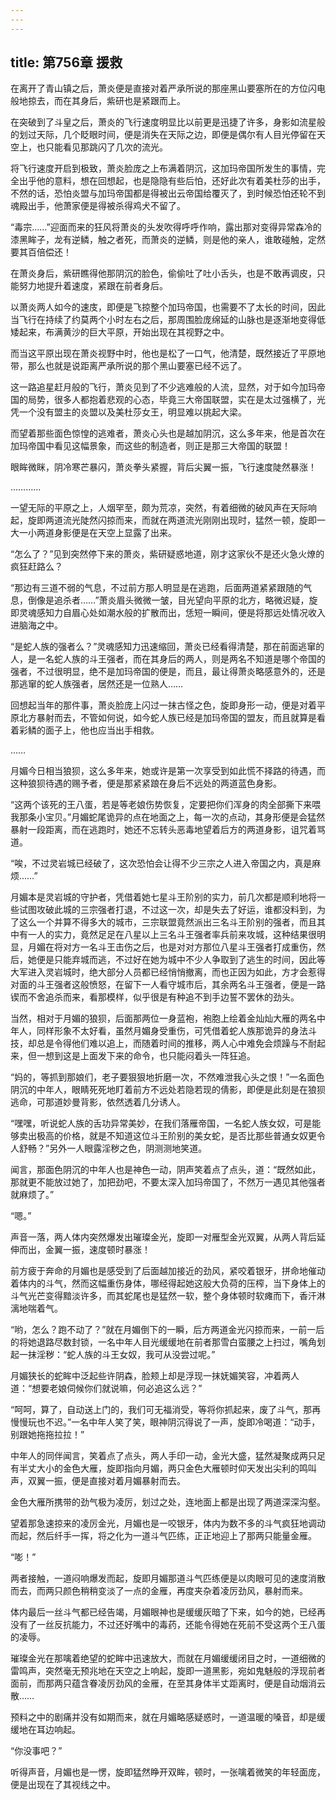 ```yaml
---
---
---
```

title: 第756章 援救
---



在离开了青山镇之后，萧炎便是直接对着严承所说的那座黑山要塞所在的方位闪电般地掠去，而在其身后，紫研也是紧跟而上。

在突破到了斗皇之后，萧炎的飞行速度明显比以前更是迅捷了许多，身影如流星般的划过天际，几个眨眼时间，便是消失在天际之边，即便是偶尔有人目光停留在天空上，也只能看见那跳闪了几次的流光。

将飞行速度开启到极致，萧炎脸庞之上布满着阴沉，这加玛帝国所发生的事情，完全出乎他的意料，想在回想起，也是隐隐有些后怕，还好此次有着美杜莎的出手，不然的话，恐怕炎盟与加玛帝国都是得被出云帝国给覆灭了，到时候恐怕还轮不到魂殿出手，他萧家便是得被杀得鸡犬不留了。

“毒宗……”迎面而来的狂风将萧炎的头发吹得呼呼作响，露出那对变得异常森冷的漆黑眸子，龙有逆鳞，触之者死，而萧炎的逆鳞，则是他的亲人，谁敢碰触，定然要其百倍偿还！

在萧炎身后，紫研瞧得他那阴沉的脸色，偷偷吐了吐小舌头，也是不敢再调皮，只能努力地提升着速度，紧跟在前者身后。

以萧炎两人如今的速庋，即便是飞掠整个加玛帝国，也需要不了太长的时间，因此当飞行在持续了约莫两个小时左右之后，那周围脸庞绵延的山脉也是逐渐地变得低矮起来，布满黄沙的巨大平原，开始出现在其视野之中。

而当这平原出现在萧炎视野中时，他也是松了一口气，他清楚，既然接近了平原地带，那么也就是说距离严承所说的那个黑山要塞已经不远了。

这一路追星赶月般的飞行，萧炎见到了不少逃难般的人流，显然，对于如今加玛帝国的局势，很多人都抱着悲观的心态，毕竟三大帝国联盟，实在是太过强横了，光凭一个没有盟主的炎盟以及美杜莎女王，明显难以挑起大梁。

而望着那些面色惊惶的逃难者，萧炎心头也是越加阴沉，这么多年来，他是首次在加玛帝国中看见这幅景象，而这些的制造者，则正是那三大帝国的联盟！

眼眸微眯，阴冷寒芒暴闪，萧炎拳头紧握，背后尖翼一振，飞行速度陡然暴涨！

…………

一望无际的平原之上，人烟罕至，颇为荒凉，突然，有着细微的破风声在天际响起，旋即两道流光陡然闪掠而来，而就在两道流光刚刚出现时，猛然一顿，旋即一大一小两道身影便是在天空上显露了出来。

“怎么了？”见到突然停下来的萧炎，紫研疑惑地道，刚才这家伙不是还火急火燎的疯狂赶路么？

“那边有三道不弱的气息，不过前方那人明显是在逃跑，后面两道紧紧跟随的气息，倒像是追杀者……”萧炎眉头微微一皱，目光望向平原的北方，略微迟疑，旋即灵魂感知力自眉心处如潮水般的扩散而出，恁短一瞬间，便是将那远处情况收入进脑海之中。

“是蛇人族的强者么？”灵魂感知力迅速缩回，萧炎已经看得清楚，那在前面逃窜的人，是一名蛇人族的斗王强者，而在其身后的两人，则是两名不知道是哪个帝国的强者，不过很明显，绝不是加玛帝国的便是，而且，最让得萧炎略感意外的，还是那逃窜的蛇人族强者，居然还是一位熟人……

回想起当年的那件事，萧炎脸庞上闪过一抹古怪之色，旋即身形一动，便是对着平原北方暴射而去，不管如何说，如今蛇人族已经是加玛帝国的盟友，而且就算是看着彩鳞的面子上，他也应当出手相救。

……

月媚今日相当狼狈，这么多年来，她或许是第一次享受到如此慌不择路的待遇，而这种狼狈待遇的赐予者，便是那紧紧踉在身后不远处的两道蓝色身影。

“这两个该死的王八蛋，若是等老娘伤势恢复，定要把你们浑身的肉全部撕下来喂我那条小宝贝。”月媚蛇尾诡异的点在地面之上，每一次的点动，其身形便是会猛然暴射一段距离，而在逃跑时，她还不忘转头恶毒地望着后方的两道身影，诅咒着骂道。

“唉，不过灵岩城已经破了，这次恐怕会让得不少三宗之人进入帝国之内，真是麻烦……”

月媚本是灵岩城的守护者，凭借着她七星斗王阶别的实力，前几次都是顺利地将一些试图攻破此城的三宗强者打退，不过这一次，却是失去了好运，谁都没料到，为了这么一个并算不得多大的城市，三宗联盟竟然派出三名斗王阶别的强者，而且其中有一人的实力，竟然足足在八星以上三名斗王强者率兵前来攻城，这种结果很明显，月媚在将对方一名斗王击伤之后，也是对对方那位八星斗王强者打成重伤，然后，她便是只能弃城而逃，不过好在她为城中不少人争取到了逃生的时间，因此等大军进入灵岩城时，绝大部分人员都已经悄悄撤离，而也正因为如此，方才会惹得对面的斗王强者这般愤怒，在留下一人看守城市后，其余两名斗王强者，便是一路锲而不舍追杀而来，看那模样，似乎很是有种追不到手边誓不罢休的劲头。

当然，相对于月媚的狼狈，后面那两位一身蓝袍，袍胞上绘着金灿灿大雁的两名中年人，同样形象不太好看，虽然月媚身受重伤，可凭借着蛇人族那诡异的身法斗技，却总是令得他们难以追上，而随着时间的推移，两人心中难免会烦躁与不耐起来，但一想到这是上面发下来的命令，也只能闷着头一阵狂追。

“妈的，等抓到那娘们，老子要狠狠地折磨一次，不然难泄我心头之恨！”一名面色阴沉的中年人，眼睛死死地盯着前方不远处若隐若现的倩影，即便是此刻是在狼狈逃命，可那道妙曼背影，依然透着几分诱人。

“嘿嘿，听说蛇人族的舌功异常美妙，在我们落雁帝国，一名蛇人族女奴，可是能够卖出极高的价格，就是不知道这位斗王阶别的美女蛇，是否比那些普通女奴更令人舒畅？”另外一人眼露淫秽之色，阴测测地笑道。

闻言，那面色阴沉的中年人也是神色一动，阴声笑着点了点头，道：“既然如此，那就更不能放过她了，加把劲吧，不要太深入加玛帝国了，不然万一遇见其他强者就麻烦了。”

“嗯。”

声音一落，两人体内突然爆发出璀璨金光，旋即一对雁型金光双翼，从两人背后延伸而出，金翼一振，速度顿时暴涨！

前方疲于奔命的月媚也是感受到了后面越加接近的劲风，紧咬着银牙，拼命地催动着体内的斗气，然而这幅重伤身体，哪经得起她这般大负荷的压榨，当下身体上的斗气光芒变得黯淡许多，而其蛇尾也是猛然一软，整个身体顿时软瘫而下，香汗淋漓地喘着气。

“哟，怎么？跑不动了？”就在月媚倒下的一瞬，后方两道金光闪掠而来，一前一后的将她退路尽数封锁，一名中年人目光缓缓地在前者那雪白蛮腰之上扫过，嘴角划起一抹淫秽：“蛇人族的斗王女奴，我可从没尝过呢。”

月媚狭长的蛇眸中泛起些许阴森，脸颊上却是浮现一抹妩媚笑容，冲着两人道：“想要老娘伺候你们就说嘛，何必追这么远？”

“呵呵，算了，自动送上门的，我们可无福消受，等将你抓起来，废了斗气，那再慢慢玩也不迟。”一名中年人笑了笑，眼神阴沉得说了一声，旋即冷喝道：“动手，别跟她拖拖拉拉！”

中年人的同伴闻言，笑着点了点头，两人手印一动，金光大盛，猛然凝聚成两只足有半丈大小的金色大雁，旋即指向月媚，两只金色大雁顿时仰天发出尖利的鸣叫声，双翼一振，便是直接对着月媚暴射而去。

金色大雁所携带的劲气极为凌厉，划过之处，连地面上都是出现了两道深深沟壑。

望着那急速掠来的凌厉金光，月媚也是一咬银牙，体内为数不多的斗气疯狂地调动而起，然后纤手一挥，将之化为一道斗气匹练，正正地迎上了那两只能量金雁。

“嘭！”

两者接触，一道闷响爆发而起，旋即月媚那道斗气匹练便是以肉眼可见的速度消散而去，而两只颜色稍稍变淡了一点的金雁，再度夹杂着凌厉劲风，暴射而来。

体内最后一丝斗气都已经告竭，月媚眼神也是缓缓灰暗了下来，如今的她，已经再没有了一丝反抗能力，不过还好嘴中的毒药，还能令得她在死前不受这两个王八蛋的凌辱。

璀璨金光在那噙着绝望的蛇眸中迅速放大，而就在月媚缓缓闭目之时，一道细微的雷鸣声，突然毫无预兆地在天空之上响起，旋即一道黑影，宛如鬼魅般的浮现前者面前，而那两只蕴含眷凌厉劲风的金雁，在至其身体半丈距离时，便是自动烟消云散……

预料之中的剧痛并没有如期而来，就在月媚略感疑惑时，一道温暖的嗓音，却是缓缓地在耳边响起。

“你没事吧？”

听得声音，月媚也是一愣，旋即猛然睁开双眸，顿时，一张噙着微笑的年轻面庞，便是出现在了其视线之中。